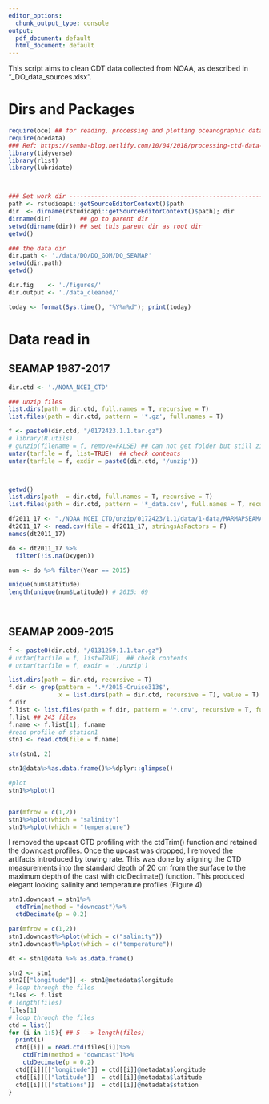```yaml
---
editor_options:
  chunk_output_type: console
output:
  pdf_document: default
  html_document: default
---
```



This script aims to clean CDT data collected from NOAA, as described in "_DO_data_sources.xlsx".

# Dirs and Packages
```r
require(oce) ## for reading, processing and plotting oceanographic data.
require(ocedata)
### Ref: https://semba-blog.netlify.com/10/04/2018/processing-ctd-data-with-oce-package-in-r/
library(tidyverse)
library(rlist)
library(lubridate)



### Set work dir ----------------------------------------------------------
path <- rstudioapi::getSourceEditorContext()$path
dir  <- dirname(rstudioapi::getSourceEditorContext()$path); dir
dirname(dir)        ## go to parent dir
setwd(dirname(dir)) ## set this parent dir as root dir
getwd()

### the data dir 
dir.path <- './data/DO/DO_GOM/DO_SEAMAP'
setwd(dir.path)
getwd()

dir.fig    <- './figures/'
dir.output <- './data_cleaned/'

today <- format(Sys.time(), "%Y%m%d"); print(today)


```




#  Data read in
## SEAMAP 1987-2017
```r
dir.ctd <- './NOAA_NCEI_CTD'

### unzip files
list.dirs(path = dir.ctd, full.names = T, recursive = T) 
list.files(path = dir.ctd, pattern = '*.gz', full.names = T)

f <- paste0(dir.ctd, "/0172423.1.1.tar.gz")
# library(R.utils)
# gunzip(filename = f, remove=FALSE) ## can not get folder but still zip (.tar)
untar(tarfile = f, list=TRUE)  ## check contents
untar(tarfile = f, exdir = paste0(dir.ctd, '/unzip'))



getwd()
list.dirs(path  = dir.ctd, full.names = T, recursive = T) 
list.files(path = dir.ctd, pattern = '*_data.csv', full.names = T, recursive = T)

df2011_17 <- "./NOAA_NCEI_CTD/unzip/0172423/1.1/data/1-data/MARMAPSEAMAPReefFishCTD2011-2017_data.csv"
dt2011_17 <- read.csv(file = df2011_17, stringsAsFactors = F)
names(dt2011_17)

do <- dt2011_17 %>%
  filter(!is.na(Oxygen))

num <- do %>% filter(Year == 2015)

unique(num$Latitude)
length(unique(num$Latitude)) # 2015: 69
  
  
```






## SEAMAP 2009-2015
```r
f <- paste0(dir.ctd, "/0131259.1.1.tar.gz")
# untar(tarfile = f, list=TRUE)  ## check contents
# untar(tarfile = f, exdir = './unzip')

list.dirs(path = dir.ctd, recursive = T)
f.dir <- grep(pattern = '.*/2015-Cruise313$', 
              x = list.dirs(path = dir.ctd, recursive = T), value = T)
f.dir
f.list <- list.files(path = f.dir, pattern = '*.cnv', recursive = T, full.names = T)
f.list ## 243 files
f.name <- f.list[1]; f.name
#read profile of station1
stn1 <- read.ctd(file = f.name)

str(stn1, 2)

stn1@data%>%as.data.frame()%>%dplyr::glimpse()

#plot
stn1%>%plot()


par(mfrow = c(1,2))
stn1%>%plot(which = "salinity")
stn1%>%plot(which = "temperature")
```


  I removed the upcast CTD profiling with the ctdTrim() function and retained the downcast profiles. Once the upcast was dropped, I removed the artifacts introduced by towing rate. This was done by aligning the CTD measurements into the standard depth of 20 cm from the surface to the maximum depth of the cast with ctdDecimate() function. This produced elegant looking salinity and temperature profiles (Figure 4)

```r
stn1.downcast = stn1%>%
  ctdTrim(method = "downcast")%>%
  ctdDecimate(p = 0.2)

par(mfrow = c(1,2))
stn1.downcast%>%plot(which = c("salinity"))
stn1.downcast%>%plot(which = c("temperature"))
```


```r
dt <- stn1@data %>% as.data.frame()

stn2 <- stn1
stn2[["longitude"]] <- stn1@metadata$longitude
# loop through the files
files <- f.list
# length(files)
files[1]
# loop through the files
ctd = list()
for (i in 1:5){ ## 5 --> length(files)
  print(i)
  ctd[[i]] = read.ctd(files[i])%>%
    ctdTrim(method = "downcast")%>%
    ctdDecimate(p = 0.2)
  ctd[[i]][["longitude"]] = ctd[[i]]@metadata$longitude
  ctd[[i]][["latitude"]]  = ctd[[i]]@metadata$latitude
  ctd[[i]][["stations"]]  = ctd[[i]]@metadata$station
}



```










